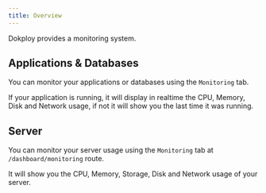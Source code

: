 ```yaml
---
title: Overview
---
```



Dokploy provides a monitoring system.


## Applications & Databases

You can monitor your applications or databases using the `Monitoring` tab.

If your application is running, it will display in realtime the CPU, Memory, Disk and Network usage, if not it will show you the last time it was running.


## Server

You can monitor your server usage using the `Monitoring` tab at `/dashboard/monitoring` route.

It will show you the CPU, Memory, Storage, Disk and Network usage of your server.

